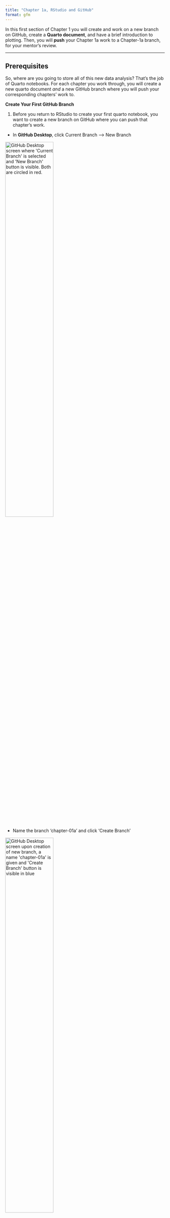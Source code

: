 ```yaml
---
title: "Chapter 1a, RStudio and GitHub"
format: gfm
---
```


In this first section of Chapter 1 you will create and work on a new branch on GitHub, create a **Quarto document**, and have a brief introduction to plotting.
Then, you will **push** your Chapter 1a work to a Chapter-1a branch, for your mentor's review.

------------------------------------------------------------------------

## Prerequisites

So, where are you going to store all of this new data analysis?
That's the job of Quarto notebooks.
For each chapter you work through, you will create a new quarto document *and* a new GitHub branch where you will push your corresponding chapters' work to.

**Create Your First GitHub Branch**

1. Before you return to RStudio to create your first quarto notebook, you want to create a new branch on GitHub where you can push that chapter's work.

- In **GitHub Desktop**, click Current Branch --\> New Branch

<img src="Images/create_new_ch_1a_branch.png" 
     alt="GitHub Desktop screen where 'Current Branch' is selected and 'New Branch' button is visible. Both are circled in red." 
     style="width: 55%;">

- Name the branch 'chapter-01a' and click 'Create Branch'

<img src="Images/name_new_branch_ch_1a.png" 
     alt="GitHub Desktop screen upon creation of new branch, a name 'chapter-01a' is given and 'Create Branch' button is visible in blue" 
     style="width: 55%;">

**Create Your First Quarto Notebook:**

1. Now, you can return to RStudio by launching the .Rproj file in your new directory

<img src="Images/launch_new_project.png" 
     alt="Screenshot of project folder with .Rproj file button" 
     style="width: 55%;">
     
2. Install Packages and Enable Reproducibility

You have already initialized this project with renv, ensuring consistency of your package versions, and thus consistency when sharing or reproducing your work.
renv takes and saves a "photo" or "snapshot" of your current packages and versions and restores this exact setup when reopening or sharing the project.
You will do this step each time you install or update a package.
So, to start, let's install three packages.

In your **R Console**, install the 'tidyverse', 'palmerpenguins', and 'ggthemes' packages:

```r
#| eval: false
# install core packages using renv
renv::install(c("tidyverse", "palmerpenguins", "ggthemes"))
```

This installation is using renv.
Like many things in R, there is **more than one way to achieve the same end goal**.
'renv::install()' automatically includes a snapshot of the packages and versions.
But, if you just run 'install.packages()', you can always run 'renv::snapshot()' to save the current packages and versions afterward.
This is always done in your R Console.

3. Next, create a new Quarto document (.qmd file) where you can work on the examples, exercises, and type any notes you may want.

- File --\> New File --\> Quarto Document...

<img src="Images/create_new_quarto_file.png" 
     alt="RStudio screen showing button navigation to create a new quarto document. 'File', 'New file', and Quarto document...' are all circled in red."
     style="width: 55%;">

4. Name your Quarto document

- Title file 'Chapter 1a'
- **deselect** 'Use visual markdown editor'
- Click 'Create Empty Document'

<img src="Images/name_new_quarto_file.png" 
     alt="RStudio screen upon creating new quarto document: title box changed to 'Chapter 1a', 'Use visual markdown editor' is deselected, and 'Create Empty Document' button is present and circled in red."
     style="width: 55%;">

You will see something like the following...

<img src="Images/ch_1a_quarto_file.png" 
     alt="RStudio screen with newly created 'Chapter 1a' quarto document. The file is blank besides the YAML header with 'title: Chapter 1a' and 'format: html'."
     style="width: 55%;">

5. Change the YAML Header

The section at the top of your document, enclosed by '---', is called the YAML header.
Currently, it specifies 'format: html', which renders your .qmd file as an HTML document.
When you "render" the document, Quarto combines your code, text, and raw data into a finished document.
Changing the header of the document to 'format: gfm' ensures that the output is a markdown file.
We want to render to a gfm (GitHub Flavored Markdown), specifically, as it is optimized for viewing on GitHub.

<img src="Images/change_yaml_header.png" 
     alt="Cropped screenshot of top left corner of RStudio screen. The YAML header has the correct 'Chapter 1a' title but the output format has been changed to 'format: gfm'."
     style="width: 55%;">

6. Load Libraries from the Installed Packages.

Installing new packages does not mean they are ready to use just yet.
Next, we need to load the libraries from the packages into our new project.
Unlike installing packages, you need to load the libraries each new session.

**Load Libraries**

Thus far you have been working in your Console.
You will now switch to writing commands in your own **Quarto document**!
But don't worry, your Console will still appear at the bottom of your RStudio screen.
To create a new code chunk, click the green "+C" button near the top of your RStudio page.
(**Hint**: Make sure your cursor is outside of the YAML header!)

<img src="Images/create_code_chunk.png" 
     alt="RStudio screen navigated to the top by the green '+C' button, which is circled in red. This will create a new code chunk."
     style="width: 55%;">
     
(**Hint**: If you click the right side of the button, by the down arrow, you will notice there are many types of code you can select.
For the purpose of the following examples and exercises, you will be using R.)

Copy the following command into a new code chunk to load the `tidyverse` library.

```r
#| eval: false
# load tidyverse library (you will use this in a lot of your data analysis!)
library(tidyverse)
```

To run a command, click the "Run" button on the top right of your RStudio screen, to the right of the "Insert a new code chunk" button.
A dropdown box will appear, click "Run Current Chunk" to run the **entire** chunk.

<img src="Images/run_current_chunk.png" 
     alt="RStudio screen navigated to the top right 'Run' button and 'Run current chunk' button, both circled in red."
     style="width: 55%;">
     
You will see the following output:

<img src="Images/load_library_output.png" 
     alt="RStudio screen when running command to load 'library(tidyverse)' with output."
     style="width: 55%;">

Now that you know how to run an entire chunk, let's see how to run **selected lines** of your chunk.
Copy the next two commands into a new chunk. Select both lines, click "Run", and "Run Selected Line(s)".
     
```r
#| eval: false
# load palmerpenguins library (includes an example dataset)
library(palmerpenguins)
# load ggthemes library (offers colorblind safe color palette)
library(ggthemes)
```

<img src="Images/run_selected_lines.png" 
     alt="RStudio screen when running selected lines of a command."
     style="width: 55%;">

AMAZING work! Now, let's *really* get into it.

------------------------------------------------------------------------

## Background Info

-   A **data frame** is a rectangular collection of **variables** (in the columns) and **observations** (in the rows).
In the context of **palmerpenguins**, a variable refers to an attribute of all the penguins, and an observation refers to all the attributes of a single penguin.
-   In the **tidyverse**, we use special data frames called **tibbles**

------------------------------------------------------------------------

## Creating a ggplot

**end goal**:

<img src="Images/penguin_flipper_to_mass_ggplot2.png" 
     alt="Scatterplot showing positive correlation between penguin flipper length and body mass across three species"
     style="width: 55%;">

**To begin**: Create a plot with the function ggplot(), which you will add **layers** to using different **arguments**.
The first argument of ggplot() is the dataset to be used in the graph: ggplot(data = penguins) creates an empty graph that is primed to display the penguins dataset.
Run the following command (and all example and exercise commands) the same way you ran the library commands above. 

```r
#| eval: false
ggplot(data = penguins)
```

Now we can tell ggplot() how we want to visualize our penguins data.
Our next argument is mapping, where we define how the variables in our dataset are mapped to visual properties (ie **aesthetics**) of the plot.
The mapping argument is always defined in the aes() function, and the x and y arguments of aes() specify which variables to map to the x and y axes.
Let's map flipper length to the x axis and body mass to the y axis.
(*as you type in variable names, you might notice them populate... select the correct name and press tab to autofill*)

```r
#| eval: false
ggplot(
  data = penguins,
  mapping = aes(x = flipper_length_mm, y = body_mass_g)
)
```

But how will our data be displayed in this now structured graph?
We will explore different visualizations of your data in the following section.

------------------------------------------------------------------------

## Render Your New Work

By now you should have four code chunks, two to load libraries and two to create a plot.
While a `.qmd` document (the file you are working in now) can be viewed on GitHub, it is best used to view raw code.
Instead, you will "render" your document to a markdown document, in this case a gfm, since we specified that in our YAML header.

Render your Chapter 1a work by clicking the "Render" button by the blue right arrow located on the top of your RStudio screen.

<img src="Images/render_document.png" 
     alt="RStudio screen at the top of the page with the 'Render' button with the blue arrow circled in red."
     style="width: 55%;">

------------------------------------------------------------------------

Now, to wrap up Chapter 1a, you will learn to use GitHub to make your work viewable to others (and also reproducible)!
You will push your Chapter 1a work to GitHub, creating a pull request in the process.
This pull request will allow a mentor to review your work each chapter.

Remember that Chapter 1a branch you created?
After you save your Quarto notebook, you are going to push all of your new Chapter 1a changes to that branch on GitHub, so your work will be visible on the UCSC-Treehouse organization.

Lastly, you will request your mentor as a 'reviewer', so they can check over your work *before* you officially merge it with the main branch.

Navigate back to **GitHub Desktop**...
You should see your new changes highlighted.

1. Push new Chapter 1a changes to chapter-01a branch

<img src="Images/push_ch_1a_to_ch_1a_branch.png" 
     alt="Cropped image of bottom left corner of GitHub Desktop screen where description 'Create and complete chapter 1a' is given and blue 'Commit 1 file to chapter-01a' button is circled in red at the bottom."
     style="width: 55%;">

2. Publish the new chapter-01a branch

<img src="Images/publish_ch_1a_branch.png" 
     alt="GitHub Desktop screen where blue 'Publish branch' button is present and circled in red."
     style="width: 55%;">

3. Create a pull request

<img src="Images/create_pull_request.png" 
     alt="GitHub Desktop screen after committing changes to new branch, prompted to click 'Create Pull Request' button in blue."
     style="width: 55%;">

You will be relocated to the **GitHub browser**.

1. Add your mentor as a reviewer (**Note**: here I use 'hbeale' but make sure you are adding *your* mentor's GitHub id)

<img src="Images/add_reviewer_to_pull_request.png" 
     alt="GitHub browser screen upon creating a pull request. On the right-hand side, a reviewer is added. The example shows 'hbeale' as reviewer, circled in red."
     style="width: 55%;">

2. Click "Create pull request" and you're done! 

------------------------------------------------------------------------

**NEXT UP:** [Chapter 1b](https://github.com/UCSC-Treehouse/Essential-skills-for-Treehouse-computational-research/blob/main/Chapter-Instructions/Chapter_01b_Instructions.md)
